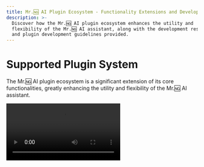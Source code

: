 ```yaml
---
title: Mr.🆖 AI Plugin Ecosystem - Functionality Extensions and Development Resources
description: >-
  Discover how the Mr.🆖 AI plugin ecosystem enhances the utility and
  flexibility of the Mr.🆖 AI assistant, along with the development resources
  and plugin development guidelines provided.
---
```


# Supported Plugin System

The Mr.🆖 AI plugin ecosystem is a significant extension of its core functionalities, greatly enhancing the utility and flexibility of the Mr.🆖 AI assistant.

<Video src="https://github.com/lobehub/lobe-chat/assets/28616219/f29475a3-f346-4196-a435-41a6373ab9e2" />

By leveraging plugins, the Mr.🆖 AI assistants are capable of accessing and processing real-time information, such as searching online for data and providing users with timely and relevant insights.

Moreover, these plugins are not solely limited to news aggregation; they can also extend to other practical functionalities, such as quickly retrieving documents, generating images, obtaining data from various platforms such as Bilibili and Steam, and interacting with an array of third-party services.

To learn more, please refer to the [Plugin Usage](/en/docs/usage/plugins/basic). Additionally, quality voice options (OpenAI Audio, Microsoft Edge Speech) are available to cater to users from different regions and cultural backgrounds. Users can select suitable voices based on personal preferences or specific situations, providing a personalized communication experience.
